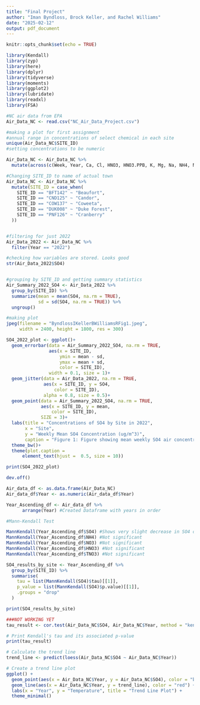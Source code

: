 ```yaml
---
title: "Final Project"
author: "Iman Byndloss, Brock Keller, and Rachel Williams"
date: "2025-02-12"
output: pdf_document
---
```


```r
knitr::opts_chunk$set(echo = TRUE)

library(Kendall)
library(zyp)
library(here)
library(dplyr)
library(tidyverse)
library(moments)
library(ggplot2)
library(lubridate)
library(readxl)
library(FSA)
```


```r
#NC air data from EPA
Air_Data_NC <- read.csv("NC_Air_Data_Project.csv")
```



```r
#making a plot for first assignment
#annual range in concentrations of select chemical in each site
unique(Air_Data_NC$SITE_ID)
#setting concentrations to be numeric

Air_Data_NC <- Air_Data_NC %>% 
  mutate(across(c(Week, Year, Ca, Cl, HNO3, HNO3.PPB, K, Mg, Na, NH4, NO3, SO2, SO2.PPB, SO4, TNO3,), as.numeric))

#Changing SITE_ID to name of actual town
Air_Data_NC <- Air_Data_NC %>% 
  mutate(SITE_ID = case_when(
    SITE_ID == "BFT142" ~ "Beaufort",
    SITE_ID == "CND125" ~ "Candor",
    SITE_ID == "COW137" ~ "Coweeta",
    SITE_ID == "DUK008" ~ "Duke Forest",
    SITE_ID == "PNF126" ~ "Cranberry"
  ))


#filtering for just 2022
Air_Data_2022 <- Air_Data_NC %>% 
  filter(Year == "2022")

#checking how variables are stored. Looks good
str(Air_Data_2022$SO4)


#grouping by SITE_ID and getting summary statistics
Air_Summary_2022_SO4 <- Air_Data_2022 %>% 
  group_by(SITE_ID) %>% 
  summarize(mean = mean(SO4, na.rm = TRUE),
            sd = sd(SO4, na.rm = TRUE)) %>% 
  ungroup()

#making plot
jpeg(filename = "ByndlossIKellerBWilliamsRFig1.jpeg", 
     width = 2400, height = 1800, res = 300)

SO4_2022_plot <- ggplot()+
  geom_errorbar(data = Air_Summary_2022_SO4, na.rm = TRUE,
                aes(x = SITE_ID, 
                    ymin = mean - sd,
                    ymax = mean + sd,
                    color = SITE_ID),
                width = 0.1, size = 1)+
  geom_jitter(data = Air_Data_2022, na.rm = TRUE,
              aes(x = SITE_ID, y = SO4, 
                  color = SITE_ID),
              alpha = 0.8, size = 0.5)+
  geom_point(data = Air_Summary_2022_SO4, na.rm = TRUE,
             aes(x = SITE_ID, y = mean,
                 color = SITE_ID),
             SIZE = 3)+
  labs(title = "Concentrations of SO4 by Site in 2022",
       x = "Site",
       y = "Weekly Mean SO4 Concentration (ug/m^3)",
       caption = "Figure 1: Figure showing mean weekly SO4 air concentration \n in 2022 across five EPA air monitoring sites in North Carolina.")+
  theme_bw()+ 
  theme(plot.caption = 
      element_text(hjust =  0.5, size = 10))

print(SO4_2022_plot)

dev.off()
```


```r

Air_data_df <- as.data.frame(Air_Data_NC)
Air_data_df$Year <- as.numeric(Air_data_df$Year)

Year_Ascending_df <- Air_data_df %>%
      arrange(Year) #Created Dataframe with years in order

#Mann-Kendall Test

MannKendall(Year_Ascending_df$SO4) #Shows very slight decrease in SO4 over years
MannKendall(Year_Ascending_df$NH4) #Not significant
MannKendall(Year_Ascending_df$NO3) #Not significant
MannKendall(Year_Ascending_df$HNO3) #Not significant
MannKendall(Year_Ascending_df$TNO3) #Not significant

SO4_results_by_site <- Year_Ascending_df %>%
  group_by(SITE_ID) %>%
  summarise(
    tau = list(MannKendall(SO4)$tau)[[1]],        
    p_value = list(MannKendall(SO4)$p.value)[[1]], 
    .groups = "drop"
  )

print(SO4_results_by_site)

###NOT WORKING YET
tau_result <- cor.test(Air_Data_NC$SO4, Air_Data_NC$Year, method = "kendall")

# Print Kendall's tau and its associated p-value
print(tau_result)

# Calculate the trend line
trend_line <- predict(loess(Air_Data_NC$SO4 ~ Air_Data_NC$Year))

# Create a trend line plot
ggplot() +
  geom_point(aes(x = Air_Data_NC$Year, y = Air_Data_NC$SO4), color = "blue") +
  geom_line(aes(x = Air_Data_NC$Year, y = trend_line), color = "red") +
  labs(x = "Year", y = "Temperature", title = "Trend Line Plot") +
  theme_minimal()

```









